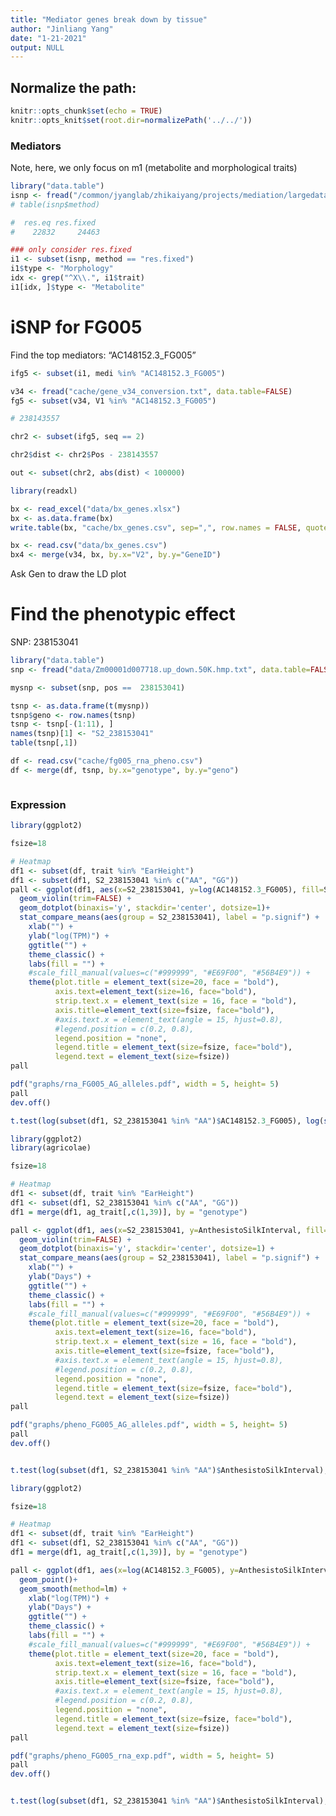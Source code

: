 ```yaml
---
title: "Mediator genes break down by tissue"
author: "Jinliang Yang"
date: "1-21-2021"
output: NULL
---
```



## Normalize the path:

```r
knitr::opts_chunk$set(echo = TRUE) 
knitr::opts_knit$set(root.dir=normalizePath('../../')) 
```


### Mediators

Note, here, we only focus on m1 (metabolite and morphological traits)
```r
library("data.table")
isnp <- fread("/common/jyanglab/zhikaiyang/projects/mediation/largedata/isnps_vs_feature/isnps_47143rows.csv", data.table=FALSE)
# table(isnp$method)

#  res.eq res.fixed
#    22832     24463

### only consider res.fixed
i1 <- subset(isnp, method == "res.fixed")
i1$type <- "Morphology"
idx <- grep("^X\\.", i1$trait)
i1[idx, ]$type <- "Metabolite"

```


# iSNP for FG005

Find the top mediators: "AC148152.3_FG005"


```r
ifg5 <- subset(i1, medi %in% "AC148152.3_FG005")

v34 <- fread("cache/gene_v34_conversion.txt", data.table=FALSE)
fg5 <- subset(v34, V1 %in% "AC148152.3_FG005")

# 238143557

chr2 <- subset(ifg5, seq == 2)

chr2$dist <- chr2$Pos - 238143557

out <- subset(chr2, abs(dist) < 100000)
```


```r
library(readxl)

bx <- read_excel("data/bx_genes.xlsx")
bx <- as.data.frame(bx)
write.table(bx, "cache/bx_genes.csv", sep=",", row.names = FALSE, quote=FALSE)

bx <- read.csv("data/bx_genes.csv")
bx4 <- merge(v34, bx, by.x="V2", by.y="GeneID")
```


Ask Gen to draw the LD plot


# Find the phenotypic effect

SNP: 238153041

```r
library("data.table")
snp <- fread("data/Zm00001d007718.up_down.50K.hmp.txt", data.table=FALSE)

mysnp <- subset(snp, pos ==  238153041)

tsnp <- as.data.frame(t(mysnp))
tsnp$geno <- row.names(tsnp)
tsnp <- tsnp[-(1:11), ]
names(tsnp)[1] <- "S2_238153041"
table(tsnp[,1])
```


```r
df <- read.csv("cache/fg005_rna_pheno.csv")
df <- merge(df, tsnp, by.x="genotype", by.y="geno")



```





### Expression


```r
library(ggplot2)

fsize=18

# Heatmap 
df1 <- subset(df, trait %in% "EarHeight")
df1 <- subset(df1, S2_238153041 %in% c("AA", "GG"))
pall <- ggplot(df1, aes(x=S2_238153041, y=log(AC148152.3_FG005), fill=S2_238153041)) + 
  geom_violin(trim=FALSE) +
  geom_dotplot(binaxis='y', stackdir='center', dotsize=1)+ 
  stat_compare_means(aes(group = S2_238153041), label = "p.signif") +
    xlab("") +
    ylab("log(TPM)") +
    ggtitle("") +
    theme_classic() +
    labs(fill = "") +
    #scale_fill_manual(values=c("#999999", "#E69F00", "#56B4E9")) +
    theme(plot.title = element_text(size=20, face = "bold"), 
          axis.text=element_text(size=16, face="bold"),
          strip.text.x = element_text(size = 16, face = "bold"),
          axis.title=element_text(size=fsize, face="bold"),
          #axis.text.x = element_text(angle = 15, hjust=0.8),
          #legend.position = c(0.2, 0.8), 
          legend.position = "none",
          legend.title = element_text(size=fsize, face="bold"),
          legend.text = element_text(size=fsize))
pall

pdf("graphs/rna_FG005_AG_alleles.pdf", width = 5, height= 5)
pall
dev.off()
```

```r
t.test(log(subset(df1, S2_238153041 %in% "AA")$AC148152.3_FG005), log(subset(df1, S2_238153041 %in% "GG")$AC148152.3_FG005))
```


```r
library(ggplot2)
library(agricolae)

fsize=18

# Heatmap 
df1 <- subset(df, trait %in% "EarHeight")
df1 <- subset(df1, S2_238153041 %in% c("AA", "GG"))
df1 = merge(df1, ag_trait[,c(1,39)], by = "genotype")

pall <- ggplot(df1, aes(x=S2_238153041, y=AnthesistoSilkInterval, fill=S2_238153041)) + 
  geom_violin(trim=FALSE) +
  geom_dotplot(binaxis='y', stackdir='center', dotsize=1) +
  stat_compare_means(aes(group = S2_238153041), label = "p.signif") +
    xlab("") +
    ylab("Days") +
    ggtitle("") +
    theme_classic() +
    labs(fill = "") +
    #scale_fill_manual(values=c("#999999", "#E69F00", "#56B4E9")) +
    theme(plot.title = element_text(size=20, face = "bold"), 
          axis.text=element_text(size=16, face="bold"),
          strip.text.x = element_text(size = 16, face = "bold"),
          axis.title=element_text(size=fsize, face="bold"),
          #axis.text.x = element_text(angle = 15, hjust=0.8),
          #legend.position = c(0.2, 0.8), 
          legend.position = "none",
          legend.title = element_text(size=fsize, face="bold"),
          legend.text = element_text(size=fsize))
pall

pdf("graphs/pheno_FG005_AG_alleles.pdf", width = 5, height= 5)
pall
dev.off()


t.test(log(subset(df1, S2_238153041 %in% "AA")$AnthesistoSilkInterval), subset(df1, S2_238153041 %in% "GG")$AnthesistoSilkInterval)

```




```r
library(ggplot2)

fsize=18

# Heatmap 
df1 <- subset(df, trait %in% "EarHeight")
df1 <- subset(df1, S2_238153041 %in% c("AA", "GG"))
df1 = merge(df1, ag_trait[,c(1,39)], by = "genotype")

pall <- ggplot(df1, aes(x=log(AC148152.3_FG005), y=AnthesistoSilkInterval, fill=S2_238153041)) + 
  geom_point()+
  geom_smooth(method=lm) +
    xlab("log(TPM)") +
    ylab("Days") +
    ggtitle("") +
    theme_classic() +
    labs(fill = "") +
    #scale_fill_manual(values=c("#999999", "#E69F00", "#56B4E9")) +
    theme(plot.title = element_text(size=20, face = "bold"), 
          axis.text=element_text(size=16, face="bold"),
          strip.text.x = element_text(size = 16, face = "bold"),
          axis.title=element_text(size=fsize, face="bold"),
          #axis.text.x = element_text(angle = 15, hjust=0.8),
          #legend.position = c(0.2, 0.8), 
          legend.position = "none",
          legend.title = element_text(size=fsize, face="bold"),
          legend.text = element_text(size=fsize))
pall

pdf("graphs/pheno_FG005_rna_exp.pdf", width = 5, height= 5)
pall
dev.off()


t.test(log(subset(df1, S2_238153041 %in% "AA")$AnthesistoSilkInterval), log(subset(df1, S2_238153041 %in% "GG")$AnthesistoSilkInterval))

```





